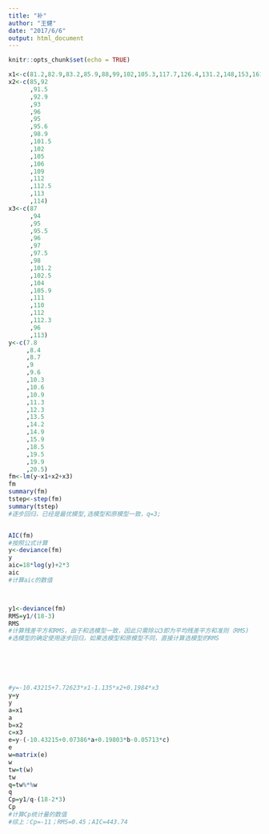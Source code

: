 ```yaml
---
title: "补"
author: "王健"
date: "2017/6/6"
output: html_document
---
```


```r
knitr::opts_chunk$set(echo = TRUE)
```

```r
x1<-c(81.2,82.9,83.2,85.9,88,99,102,105.3,117.7,126.4,131.2,148,153,161,170,174,185,189)
x2<-c(85,92
      ,91.5
      ,92.9
      ,93
      ,96
      ,95
      ,95.6
      ,98.9
      ,101.5
      ,102
      ,105
      ,106
      ,109
      ,112
      ,112.5
      ,113
      ,114)
x3<-c(87
      ,94
      ,95
      ,95.5
      ,96
      ,97
      ,97.5
      ,98
      ,101.2
      ,102.5
      ,104
      ,105.9
      ,111
      ,110
      ,112
      ,112.3
      ,96
      ,113)
y<-c(7.8
     ,8.4
     ,8.7
     ,9
     ,9.6
     ,10.3
     ,10.6
     ,10.9
     ,11.3
     ,12.3
     ,13.5
     ,14.2
     ,14.9
     ,15.9
     ,18.5
     ,19.5
     ,19.9
     ,20.5)
fm<-lm(y~x1+x2+x3)
fm
summary(fm)
tstep<-step(fm)
summary(tstep)
#逐步回归，已经是最优模型,选模型和原模型一致，q=3;


AIC(fm)
#按照公式计算
y<-deviance(fm)
y
aic=18*log(y)+2*3
aic
#计算aic的数值



y1<-deviance(fm)
RMS=y1/(18-3)
RMS
#计算残差平方和RMS，由于和选模型一致，因此只需除以3即为平均残差平方和准则（RMS)
#选模型的确定使用逐步回归，如果选模型和原模型不同，直接计算选模型的RMS






#y=-10.43215+7.72623*x1-1.135*x2+0.1984*x3
y=y
y
a=x1
a
b=x2
c=x3
e=y-(-10.43215+0.07386*a+0.19803*b-0.05713*c)
e
w=matrix(e)
w
tw=t(w)
tw
q=tw%*%w
q
Cp=y1/q-(18-2*3)
Cp
#计算Cp统计量的数值
#综上：Cp=-11；RMS=0.45；AIC=443.74


```
